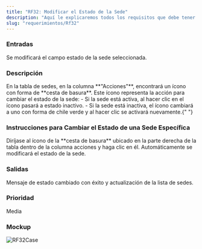 ```yaml
---
title: "RF32: Modificar el Estado de la Sede"
description: "Aquí le explicaremos todos los requisitos que debe tener para poder usar nuestro software."
slug: "requerimientos/Rf32"
---
```



<h3>Entradas</h3>
Se modificará el campo estado de la sede seleccionada.

<h3>Descripción</h3>
En la tabla de sedes, en la columna **"Acciones"**, encontrará un ícono con forma
de **cesta de basura**. Este ícono representa la acción para cambiar el estado de
la sede: - Si la sede está activa, al hacer clic en el ícono pasará a estado inactivo.
- Si la sede está inactiva, el ícono cambiará a uno con forma de chile verde y al
hacer clic se activará nuevamente.{" "}

<h3>Instrucciones para Cambiar el Estado de una Sede Específica</h3>
Diríjase al ícono de la **cesta de basura** ubicado en la parte derecha de la tabla
dentro de la columna acciones y haga clic en él. Automáticamente se modificará el
estado de la sede.

<h3>Salidas</h3>
Mensaje de estado cambiado con éxito y actualización de la lista de sedes.

<h3>Prioridad</h3>
Media

<h3>Mockup</h3>
<Image src={RF32Case} alt="RF32Case" width={3148} height={2270} />

